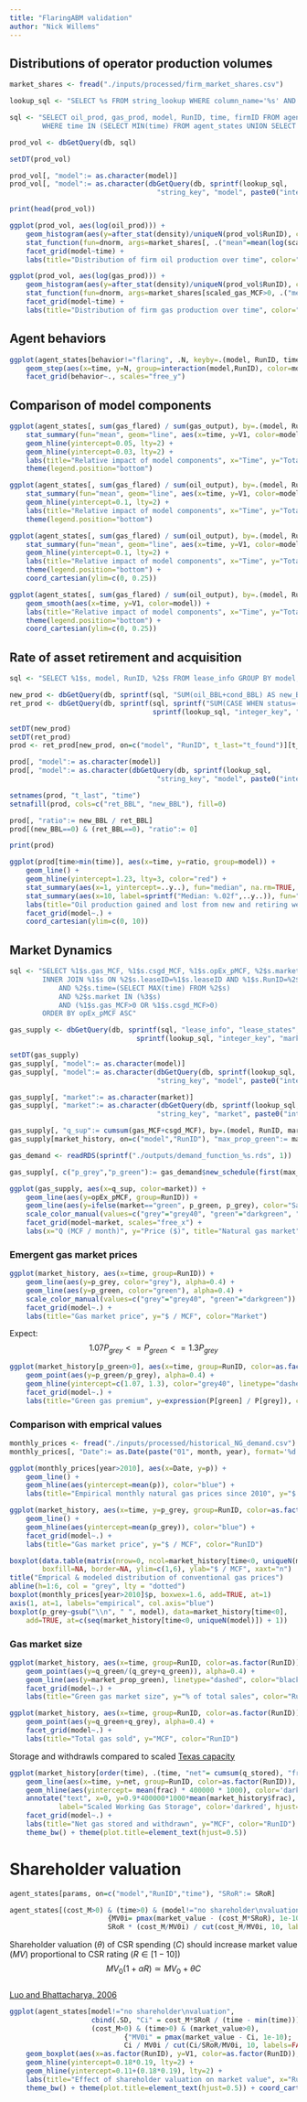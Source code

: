 ```yaml
---
title: "FlaringABM validation"
author: "Nick Willems"
---
```


## Distributions of operator production volumes

```r
market_shares <- fread("./inputs/processed/firm_market_shares.csv")

lookup_sql <- "SELECT %s FROM string_lookup WHERE column_name='%s' AND %s"

sql <- "SELECT oil_prod, gas_prod, model, RunID, time, firmID FROM agent_states 
        WHERE time IN (SELECT MIN(time) FROM agent_states UNION SELECT 0 UNION SELECT MAX(time) FROM agent_states)"

prod_vol <- dbGetQuery(db, sql)

setDT(prod_vol)

prod_vol[, "model":= as.character(model)]
prod_vol[, "model":= as.character(dbGetQuery(db, sprintf(lookup_sql,
                                    "string_key", "model", paste0("integer_key=", .BY)))), by=model]

print(head(prod_vol))
```

```r
ggplot(prod_vol, aes(log(oil_prod))) +
    geom_histogram(aes(y=after_stat(density)/uniqueN(prod_vol$RunID), color=as.factor(RunID)), bins=nclass.scott(prod_vol$oil_prod)) +
    stat_function(fun=dnorm, args=market_shares[, .("mean"=mean(log(scaled_oil_BBL)), "sd"=sd(log(scaled_oil_BBL)))]) +
    facet_grid(model~time) +
    labs(title="Distribution of firm oil production over time", color="RunID", y="density")
```

```r
ggplot(prod_vol, aes(log(gas_prod))) +
    geom_histogram(aes(y=after_stat(density)/uniqueN(prod_vol$RunID), color=as.factor(RunID)), bins=nclass.scott(prod_vol$gas_prod)) +
    stat_function(fun=dnorm, args=market_shares[scaled_gas_MCF>0, .("mean"=mean(log(scaled_gas_MCF)), "sd"=sd(log(scaled_gas_MCF)))]) +
    facet_grid(model~time) +
    labs(title="Distribution of firm gas production over time", color="RunID", y="density")
```

## Agent behaviors

```r
ggplot(agent_states[behavior!="flaring", .N, keyby=.(model, RunID, time, behavior)]) +
    geom_step(aes(x=time, y=N, group=interaction(model,RunID), color=model)) +
    facet_grid(behavior~., scales="free_y")
```

## Comparison of model components

```r
ggplot(agent_states[, sum(gas_flared) / sum(gas_output), by=.(model, RunID, time)]) +
    stat_summary(fun="mean", geom="line", aes(x=time, y=V1, color=model)) +
    geom_hline(yintercept=0.05, lty=2) +
    geom_hline(yintercept=0.03, lty=2) +
    labs(title="Relative impact of model components", x="Time", y="Total Flaring Intensity, gas basis", color="") +
    theme(legend.position="bottom")
```

```r
ggplot(agent_states[, sum(gas_flared) / sum(oil_output), by=.(model, RunID, time)]) +
    stat_summary(fun="mean", geom="line", aes(x=time, y=V1, color=model)) +
    geom_hline(yintercept=0.1, lty=2) +
    labs(title="Relative impact of model components", x="Time", y="Total Flaring Intensity, oil basis", color="") +
    theme(legend.position="bottom")
```

```r
ggplot(agent_states[, sum(gas_flared) / sum(oil_output), by=.(model, RunID, time)]) +
    stat_summary(fun="mean", geom="line", aes(x=time, y=V1, color=model)) +
    geom_hline(yintercept=0.1, lty=2) +
    labs(title="Relative impact of model components", x="Time", y="Total Flaring Intensity, oil basis", color="") +
    theme(legend.position="bottom") +
    coord_cartesian(ylim=c(0, 0.25))
```

```r
ggplot(agent_states[, sum(gas_flared) / sum(oil_output), by=.(model, RunID, time)]) +
    geom_smooth(aes(x=time, y=V1, color=model)) +
    labs(title="Relative impact of model components", x="Time", y="Total Flaring Intensity", color="") +
    theme(legend.position="bottom") +
    coord_cartesian(ylim=c(0, 0.25))
```


## Rate of asset retirement and acquisition
```r
sql <- "SELECT %1$s, model, RunID, %2$s FROM lease_info GROUP BY model, RunID, %2$s"

new_prod <- dbGetQuery(db, sprintf(sql, "SUM(oil_BBL+cond_BBL) AS new_BBL", "t_found"))
ret_prod <- dbGetQuery(db, sprintf(sql, sprintf("SUM(CASE WHEN status=(%s) THEN oil_BBL+cond_BBL ELSE 0 END) AS ret_BBL",
                                   sprintf(lookup_sql, "integer_key", "status", "string_key='retired'")), "t_last"))

setDT(new_prod)
setDT(ret_prod)
prod <- ret_prod[new_prod, on=c("model", "RunID", t_last="t_found")][t_last>=min(ret_prod$t_last)]

prod[, "model":= as.character(model)]
prod[, "model":= as.character(dbGetQuery(db, sprintf(lookup_sql,
                                    "string_key", "model", paste0("integer_key=", .BY)))), by=model]

setnames(prod, "t_last", "time")
setnafill(prod, cols=c("ret_BBL", "new_BBL"), fill=0)

prod[, "ratio":= new_BBL / ret_BBL]
prod[(new_BBL==0) & (ret_BBL==0), "ratio":= 0]

print(prod)
```

```r
ggplot(prod[time>min(time)], aes(x=time, y=ratio, group=model)) +
    geom_line() +
    geom_hline(yintercept=1.23, lty=3, color="red") +
    stat_summary(aes(x=1, yintercept=..y..), fun="median", na.rm=TRUE, geom="hline", lty=2) +
    stat_summary(aes(x=10, label=sprintf("Median: %.02f",..y..)), fun="median", na.rm=TRUE, geom="text", vjust=-2.5) +
    labs(title="Oil production gained and lost from new and retiring wells", y="Production gained / Production lost") +
    facet_grid(model~.) +
    coord_cartesian(ylim=c(0, 10))
```

## Market Dynamics
```r
sql <- "SELECT %1$s.gas_MCF, %1$s.csgd_MCF, %1$s.opEx_pMCF, %2$s.market, %2$s.RunID, %2$s.model FROM %2$s 
        INNER JOIN %1$s ON %2$s.leaseID=%1$s.leaseID AND %1$s.RunID=%2$s.RunID AND %1$s.model=%2$s.model 
            AND %2$s.time=(SELECT MAX(time) FROM %2$s) 
            AND %2$s.market IN (%3$s) 
            AND (%1$s.gas_MCF>0 OR %1$s.csgd_MCF>0) 
        ORDER BY opEx_pMCF ASC"

gas_supply <- dbGetQuery(db, sprintf(sql, "lease_info", "lease_states",
                               sprintf(lookup_sql, "integer_key", "market", "string_key IN ('green','grey')")))

setDT(gas_supply)
gas_supply[, "model":= as.character(model)]
gas_supply[, "model":= as.character(dbGetQuery(db, sprintf(lookup_sql,
                                    "string_key", "model", paste0("integer_key=", .BY)))), by=model]

gas_supply[, "market":= as.character(market)]
gas_supply[, "market":= as.character(dbGetQuery(db, sprintf(lookup_sql,
                                    "string_key", "market", paste0("integer_key=", .BY)))), by=market]

gas_supply[, "q_sup":= cumsum(gas_MCF+csgd_MCF), by=.(model, RunID, market)]
gas_supply[market_history, on=c("model","RunID"), "max_prop_green":= market_prop_green]

gas_demand <- readRDS(sprintf("./outputs/demand_function_%s.rds", 1))

gas_supply[, c("p_grey","p_green"):= gas_demand$new_schedule(first(max_prop_green))(q_sup)[, .(p_grey,p_green)], by=model]
```

```r
ggplot(gas_supply, aes(x=q_sup, color=market)) +
    geom_line(aes(y=opEx_pMCF, group=RunID)) +
    geom_line(aes(y=ifelse(market=="green", p_green, p_grey), color="Sample demand"), linetype="dashed") +
    scale_color_manual(values=c("grey"="grey40", "green"="darkgreen", "Sample demand"="black"), guide="none") +
    facet_grid(model~market, scales="free_x") +
    labs(x="Q (MCF / month)", y="Price ($)", title="Natural gas market", color="")
```

### Emergent gas market prices
```r
ggplot(market_history, aes(x=time, group=RunID)) +
    geom_line(aes(y=p_grey, color="grey"), alpha=0.4) +
    geom_line(aes(y=p_green, color="green"), alpha=0.4) +
    scale_color_manual(values=c("grey"="grey40", "green"="darkgreen")) +
    facet_grid(model~.) +
    labs(title="Gas market price", y="$ / MCF", color="Market")
```

Expect:
$$1.07 P_{grey} <= P_{green} <= 1.3 P_{grey}$$
```r
ggplot(market_history[p_green>0], aes(x=time, group=RunID, color=as.factor(RunID))) +
    geom_point(aes(y=p_green/p_grey), alpha=0.4) +
    geom_hline(yintercept=c(1.07, 1.3), color="grey40", linetype="dashed") +
    facet_grid(model~.) +
    labs(title="Green gas premium", y=expression(P[green] / P[grey]), color="RunID")
```

### Comparison with emprical values
```r
monthly_prices <- fread("./inputs/processed/historical_NG_demand.csv")
monthly_prices[, "Date":= as.Date(paste("01", month, year), format='%d %b %Y')]

ggplot(monthly_prices[year>2010], aes(x=Date, y=p)) +
    geom_line() +
    geom_hline(aes(yintercept=mean(p)), color="blue") +
    labs(title="Empirical monthly natural gas prices since 2010", y="$ per MCF")
```

```r
ggplot(market_history, aes(x=time, y=p_grey, group=RunID, color=as.factor(RunID))) +
    geom_line() +
    geom_hline(aes(yintercept=mean(p_grey)), color="blue") +
    facet_grid(model~.) +
    labs(title="Gas market price", y="$ / MCF", color="RunID")
```

```r
boxplot(data.table(matrix(nrow=0, ncol=market_history[time<0, uniqueN(model) + 1])),
        boxfill=NA, border=NA, ylim=c(1,6), ylab="$ / MCF", xaxt="n")
title("Emprical & modeled distribution of conventional gas prices")
abline(h=1:6, col = "grey", lty = "dotted")
boxplot(monthly_prices[year>2010]$p, boxwex=1.6, add=TRUE, at=1)
axis(1, at=1, labels="empirical", col.axis="blue")
boxplot(p_grey~gsub("\\n", " ", model), data=market_history[time<0],
    add=TRUE, at=c(seq(market_history[time<0, uniqueN(model)]) + 1))
```

### Gas market size
```r
ggplot(market_history, aes(x=time, group=RunID, color=as.factor(RunID))) +
    geom_point(aes(y=q_green/(q_grey+q_green)), alpha=0.4) +
    geom_line(aes(y=market_prop_green), linetype="dashed", color="black") +
    facet_grid(model~.) +
    labs(title="Green gas market size", y="% of total sales", color="RunID")
```

```r
ggplot(market_history, aes(x=time, group=RunID, color=as.factor(RunID))) +
    geom_point(aes(y=q_green+q_grey), alpha=0.4) +
    facet_grid(model~.) +
    labs(title="Total gas sold", y="MCF", color="RunID")
```

Storage and withdrawls compared to scaled [Texas capacity](https://www.eia.gov/dnav/ng/ng_sum_lsum_dcu_STX_m.htm)
```r
ggplot(market_history[order(time), .(time, "net"= cumsum(q_stored), "frac"= mean(frac)), by=.(model, RunID)]) +
    geom_line(aes(x=time, y=net, group=RunID, color=as.factor(RunID)), alpha=0.4) +
    geom_hline(aes(yintercept= mean(frac) * 400000 * 1000), color='darkred', linetype='dashed') +
    annotate("text", x=0, y=0.9*400000*1000*mean(market_history$frac),
            label="Scaled Working Gas Storage", color='darkred', hjust=1) +
    facet_grid(model~.) +
    labs(title="Net gas stored and withdrawn", y="MCF", color="RunID") +
    theme_bw() + theme(plot.title=element_text(hjust=0.5))
```

# Shareholder valuation
```r
agent_states[params, on=c("model","RunID","time"), "SRoR":= SRoR]

agent_states[(cost_M>0) & (time>0) & (model!="no shareholder\nvaluation"),
                        {MV0i= pmax(market_value - (cost_M*SRoR), 1e-10);
                        SRoR * (cost_M/MV0i) / cut(cost_M/MV0i, 10, labels=FALSE)}, by=.(RunID, time)][, summary(V1)]
```

Shareholder valuation ($\theta$) of CSR spending ($C$) should increase market value ($MV$) proportional to CSR rating ($R \in [1-10]$)  
$$ MV_0 (1 + \alpha R) \simeq MV_0 + \theta C$$  
[Luo and Bhattacharya, 2006](zotero://select/items/0_LGPMEVGF)  
```r
ggplot(agent_states[model!="no shareholder\nvaluation",
                    cbind(.SD, "Ci" = cost_M*SRoR / (time - min(time)))][
                    (cost_M>0) & (time>0) & (market_value>0),
                            {"MV0i" = pmax(market_value - Ci, 1e-10);
                            Ci / MV0i / cut(Ci/SRoR/MV0i, 10, labels=FALSE)}, by=.(RunID, time)]) +
    geom_boxplot(aes(x=as.factor(RunID), y=V1, color=as.factor(RunID)), outlier.shape=NA, show.legend=FALSE) +
    geom_hline(yintercept=0.18*0.19, lty=2) +
    geom_hline(yintercept=0.11+(0.18*0.19), lty=2) +
    labs(title="Effect of shareholder valuation on market value", x="RunID", y="% Increase in Market Value") +
    theme_bw() + theme(plot.title=element_text(hjust=0.5)) + coord_cartesian(ylim=c(0,0.5))
```

